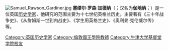 {{expand|time=2015-08-06T15:10:56+00:00}}
{{unreferenced|time=2015-08-06T14:39:48+00:00}}
[[File:Samuel_Rawson_Gardiner.jpg|thumb]]
'''塞缪尔·罗森·加德纳'''（{{lang-en|'''Samuel Rawson Gardiner'''}}；汉名为'''伽地纳'''；{{bd|1829年|2月4日|1902年|2月24日}}）是一位英国[[历史学家|历史学家]]，他研究的范围主要为十七世纪英格兰历史。主要著有《三十年战争史》、《从詹姆斯一世到内战史》、《学生用英格兰史》、《奥利弗·克伦威尔传》等。

{{Authority control}}
{{DEFAULTSORT: Gardiner, Samuel}}
[[Category:英国历史学家|Category:英国历史学家]]
[[Category:倫敦國王學院教師|Category:倫敦國王學院教師]]
[[Category:牛津大学基督堂学院校友|Category:牛津大学基督堂学院校友]]